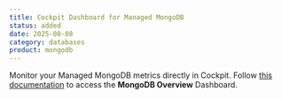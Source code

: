 ```yaml
---
title: Cockpit Dashboard for Managed MongoDB
status: added
date: 2025-08-08
category: databases
product: mongodb
---
```


Monitor your Managed MongoDB metrics directly in Cockpit. Follow [this documentation](/cockpit/how-to/access-grafana-and-managed-dashboards/) to access the **MongoDB Overview** Dashboard. 

